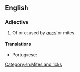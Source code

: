 ==English==

===Adjective===
{{head|en|adjective}}

# {{lb|en|medicine}} Of or caused by ''[[acarus|acari]]'' or mites.
#: {{ux|en|'''Acarine''' diseases.}}

====Translations====
{{trans-top|relating to or caused by acari}}
* Portuguese: {{t|pt|acarino}}
{{trans-mid}}
{{trans-bottom}}

[[Category:en:Mites and ticks]]